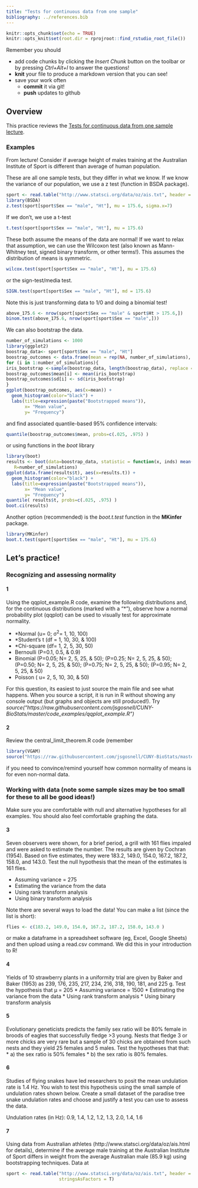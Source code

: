 ```yaml
---
title: "Tests for continuous data from one sample"
bibliography: ../references.bib
---
```


<!-- COMMENT NOT SHOW IN ANY OUTPUT: Code chunk below sets overall defaults for .qmd file; these inlcude showing output by default and looking for files relative to .Rpoj file, not .qmd file, which makes putting filesin different folders easier  -->

```r
knitr::opts_chunk$set(echo = TRUE)
knitr::opts_knit$set(root.dir = rprojroot::find_rstudio_root_file())
```

Remember you should

* add code chunks by clicking the *Insert Chunk* button on the toolbar or by
pressing *Ctrl+Alt+I* to answer the questions!
* **knit** your file to produce a markdown version that you can see!
* save your work often 
  * **commit** it via git!
  * **push** updates to github
  
## Overview

This practice reviews the [Tests for continuous data from one sample
lecture](../chapters/Tests_for_continuous_data_from_one_sample.qmd).
  
### Examples

From lecture! Consider if average height of males training at the Australian 
Institute of Sport is different than average of human population. 

These are all one sample tests, but they differ in what we know. If we know the
variance of our population, we use a z test (function in BSDA package).

```r
sport <- read.table("http://www.statsci.org/data/oz/ais.txt", header = T)
library(BSDA)
z.test(sport[sport$Sex == "male", "Ht"], mu = 175.6, sigma.x=7)
```
If we don't, we use a t-test

```r
t.test(sport[sport$Sex == "male", "Ht"], mu = 175.6)
```

These both assume the means of the data are normal! If we want to relax that 
assumption, we can use the Wilcoxon test (also known as Mann-Whitney test, signed
binary transform, or other terms!). This assumes the distribution of means is
symmetric.

```r
wilcox.test(sport[sport$Sex == "male", "Ht"], mu = 175.6)
```

or the sign-test/media test.

```r
SIGN.test(sport[sport$Sex == "male", "Ht"], md = 175.6)
```

Note this is just transforming data to 1/0 and doing a binomial test!

```r
above_175.6 <- nrow(sport[sport$Sex == "male" & sport$Ht > 175.6,])
binom.test(above_175.6, nrow(sport[sport$Sex == "male",]))
```


We can also bootstrap the data.

```r
number_of_simulations <- 1000
library(ggplot2)
boostrap_data<- sport[sport$Sex == "male", "Ht"]
boostrap_outcomes <- data.frame(mean = rep(NA, number_of_simulations), sd = NA)
for (i in 1:number_of_simulations){
iris_bootstrap <-sample(boostrap_data, length(boostrap_data), replace = T)
boostrap_outcomes$mean[i] <- mean(iris_bootstrap)
boostrap_outcomes$sd[i] <- sd(iris_bootstrap)
}
ggplot(boostrap_outcomes, aes(x=mean)) +
  geom_histogram(color="black") +
  labs(title=expression(paste("Bootstrapped means")),
       x= "Mean value",
       y= "Frequency")
```

and find associated quantile-based 95% confidence intervals:
```r
quantile(boostrap_outcomes$mean, probs=c(.025, .975) ) 
```

or using functions in the *boot* library
```r
library(boot)
results <- boot(data=boostrap_data, statistic = function(x, inds) mean(x[inds]),
   R=number_of_simulations)
ggplot(data.frame(results$t), aes(x=results.t)) +
  geom_histogram(color="black") +
  labs(title=expression(paste("Bootstrapped means")),
       x= "Mean value",
       y= "Frequency")
quantile( results$t, probs=c(.025, .975) ) 
boot.ci(results)       
```

Another option (recommended) is the *boot.t.test* function in the **MKinfer** package.

```r
library(MKinfer)
boot.t.test(sport[sport$Sex == "male", "Ht"], mu = 175.6)
```



## Let's practice!

### Recognizing and assessing normality 

#### 1

Using the qqplot_example.R code, examine the following distributions and, for 
the continuous distributions (marked with a “*”), observe how a normal probability
plot (qqplot) can be used to visually test for approximate normality.

* *Normal (u= 0; σ^2^= 1, 10, 100) 
* *Student's t (df = 1, 10, 30, & 100) 
* *Chi-square (df= 1, 2, 5, 30, 50)
* Bernoulli (P=0.1, 0.5, & 0.9) 
* Binomial (P=0.05; N= 2, 5, 25, & 50); (P=0.25; N= 2, 5, 25, & 50); (P=0.50; 
N= 2, 5, 25, & 50); (P=0.75; N= 2, 5, 25, & 50); (P=0.95; N= 2, 5, 25, & 50) 
* Poisson ( u= 2, 5, 10, 30, & 50)

For this question, its easiest to just source the main file and see what happens.
When you source a script, it is run in R without showing any console output
(but graphs and objects are still produced!).  Try *source("https://raw.githubusercontent.com/jsgosnell/CUNY-BioStats/master/code_examples/qqplot_example.R")*

#### 2

Review the central_limit_theorem.R code (remember

```r
library(VGAM)
source("https://raw.githubusercontent.com/jsgosnell/CUNY-BioStats/master/code_examples/central_limit_theorem.R")
```

if you need to convince/remind 
yourself how common normality of means is for even non-normal data.

### Working with data (note some sample sizes may be too small for these to all be good ideas!)

Make sure you are comfortable with null and alternative hypotheses for all examples. 
You should also feel comfortable graphing the data.

#### 3

Seven observers were shown, for a brief period, a grill with 161 flies impaled 
and were asked to estimate the number. The results are given by Cochran (1954). 
Based on five estimates, they were 183.2, 149.0, 154.0, 167.2, 187.2, 158.0, and 143.0. Test the null hypothesis that the mean of the estimates is 161 flies.

* Assuming variance = 275
* Estimating the variance from the data 
* Using rank transform analysis 
* Using binary transform analysis

Note there are several ways to load the data!  You can make a list (since the 
list is short):

```r
flies <- c(183.2, 149.0, 154.0, 167.2, 187.2, 158.0, 143.0 )
```

or make a dataframe in a spreadsheet software (eg, Excel, Google Sheets) and then
upload using a read.csv command. We did this in your introduction to R!

#### 4

Yields of 10 strawberry plants in a uniformity trial are given by Baker and 
Baker (1953) as 239, 176, 235, 217, 234, 216, 318, 190, 181, and 225 g. 
Test the hypothesis that µ = 205
* Assuming variance = 1500
* Estimating the variance from the data 
* Using rank transform analysis 
* Using binary transform analysis

#### 5

Evolutionary geneticists predicts the family sex ratio will be 80% female in 
broods of eagles that successfully fledge >3 young. Nests that fledge 3 or more
chicks are very rare but a sample of 30 chicks are obtained from such nests and
they yield 25 females and 5 males. Test the hypotheses that that: 
* a) the sex ratio is 50% females
* b) the sex ratio is 80% females.

#### 6

Studies of flying snakes have led researchers to posit the mean undulation 
rate is 1.4 Hz.  You wish to test this hypothesis using the small sample of 
undulation rates shown below.  Create a small dataset of the paradise tree snake 
undulation rates and choose and justify a test you can use to assess the data.

Undulation rates (in Hz):  0.9, 1.4, 1.2, 1.2, 1.3, 2.0, 1.4, 1.6

#### 7

Using data from Australian athletes (http://www.statsci.org/data/oz/ais.html 
for details), determine if the average male training at the Australian Institute 
of Sport differs in weight from the average Australian male (85.9 kg) using
bootstrapping techniques. Data at 

```r
sport <- read.table("http://www.statsci.org/data/oz/ais.txt", header = T, 
                    stringsAsFactors = T)
```



